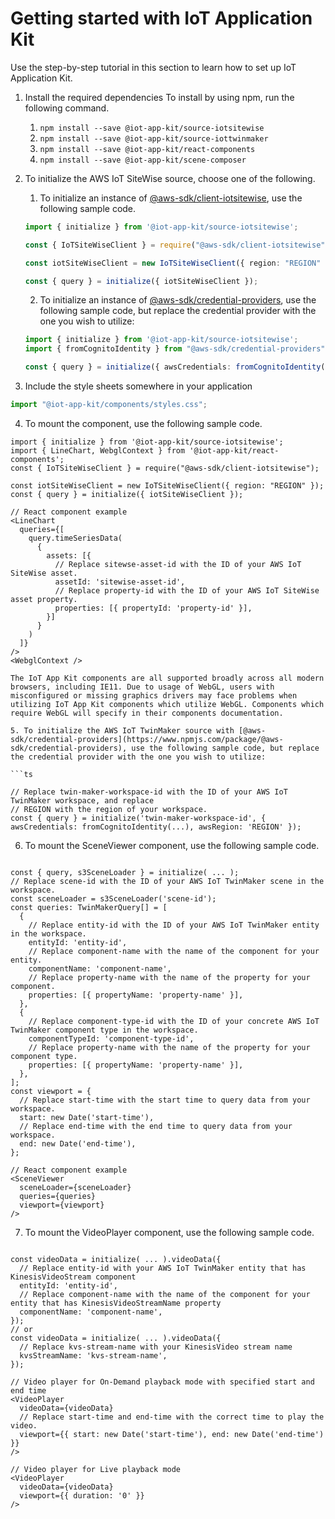 
<Meta title="Overview/Getting started" />

# Getting started with IoT Application Kit

Use the step-by-step tutorial in this section to learn how to set up IoT Application Kit.

1. Install the required dependencies
    To install by using npm, run the following command.
    1. `npm install --save @iot-app-kit/source-iotsitewise`
    1. `npm install --save @iot-app-kit/source-iottwinmaker`
    1. `npm install --save @iot-app-kit/react-components`
    1. `npm install --save @iot-app-kit/scene-composer`
2. To initialize the AWS IoT SiteWise source, choose one of the following.
    1. To initialize an instance of [@aws-sdk/client-iotsitewise](https://docs.aws.amazon.com/AWSJavaScriptSDK/v3/latest/clients/client-iotsitewise/index.html), use the following sample code.

    ```ts
    import { initialize } from '@iot-app-kit/source-iotsitewise';

    const { IoTSiteWiseClient } = require("@aws-sdk/client-iotsitewise");

    const iotSiteWiseClient = new IoTSiteWiseClient({ region: "REGION" });

    const { query } = initialize({ iotSiteWiseClient });
    ```

    2. To initialize an instance of [@aws-sdk/credential-providers](https://www.npmjs.com/package/@aws-sdk/credential-providers), use the following sample code, but replace the credential provider with the one you wish to utilize:

    ```ts
    import { initialize } from '@iot-app-kit/source-iotsitewise';
    import { fromCognitoIdentity } from "@aws-sdk/credential-providers";

    const { query } = initialize({ awsCredentials: fromCognitoIdentity(...) });
    ```

3. Include the style sheets somewhere in your application

```ts
import "@iot-app-kit/components/styles.css";
```

4. To mount the component, use the following sample code.

```tsx
import { initialize } from '@iot-app-kit/source-iotsitewise';
import { LineChart, WebglContext } from '@iot-app-kit/react-components';
const { IoTSiteWiseClient } = require("@aws-sdk/client-iotsitewise");

const iotSiteWiseClient = new IoTSiteWiseClient({ region: "REGION" });
const { query } = initialize({ iotSiteWiseClient });

// React component example
<LineChart
  queries={[
    query.timeSeriesData(
      {
        assets: [{
          // Replace sitewse-asset-id with the ID of your AWS IoT SiteWise asset.
          assetId: 'sitewise-asset-id',
          // Replace property-id with the ID of your AWS IoT SiteWise asset property.
          properties: [{ propertyId: 'property-id' }],
        }]
      }
    )
  ]}
/>
<WebglContext />

The IoT App Kit components are all supported broadly across all modern browsers, including IE11. Due to usage of WebGL, users with misconfigured or missing graphics drivers may face problems when utilizing IoT App Kit components which utilize WebGL. Components which require WebGL will specify in their components documentation.

5. To initialize the AWS IoT TwinMaker source with [@aws-sdk/credential-providers](https://www.npmjs.com/package/@aws-sdk/credential-providers), use the following sample code, but replace the credential provider with the one you wish to utilize:

```ts

// Replace twin-maker-workspace-id with the ID of your AWS IoT TwinMaker workspace, and replace
// REGION with the region of your workspace.
const { query } = initialize('twin-maker-workspace-id', { awsCredentials: fromCognitoIdentity(...), awsRegion: 'REGION' });
```

6. To mount the SceneViewer component, use the following sample code.

```tsx

const { query, s3SceneLoader } = initialize( ... );
// Replace scene-id with the ID of your AWS IoT TwinMaker scene in the workspace.
const sceneLoader = s3SceneLoader('scene-id');
const queries: TwinMakerQuery[] = [
  {
    // Replace entity-id with the ID of your AWS IoT TwinMaker entity in the workspace.
    entityId: 'entity-id',
    // Replace component-name with the name of the component for your entity.
    componentName: 'component-name',
    // Replace property-name with the name of the property for your component.
    properties: [{ propertyName: 'property-name' }],
  },
  {
    // Replace component-type-id with the ID of your concrete AWS IoT TwinMaker component type in the workspace.
    componentTypeId: 'component-type-id',
    // Replace property-name with the name of the property for your component type.
    properties: [{ propertyName: 'property-name' }],
  },
];
const viewport = {
  // Replace start-time with the start time to query data from your workspace.
  start: new Date('start-time'),
  // Replace end-time with the end time to query data from your workspace.
  end: new Date('end-time'),
};

// React component example
<SceneViewer
  sceneLoader={sceneLoader}
  queries={queries}
  viewport={viewport}
/>
```

7. To mount the VideoPlayer component, use the following sample code.
```tsx

const videoData = initialize( ... ).videoData({
  // Replace entity-id with your AWS IoT TwinMaker entity that has KinesisVideoStream component
  entityId: 'entity-id',
  // Replace component-name with the name of the component for your entity that has KinesisVideoStreamName property
  componentName: 'component-name',
});
// or
const videoData = initialize( ... ).videoData({
  // Replace kvs-stream-name with your KinesisVideo stream name
  kvsStreamName: 'kvs-stream-name',
});

// Video player for On-Demand playback mode with specified start and end time
<VideoPlayer
  videoData={videoData}
  // Replace start-time and end-time with the correct time to play the video.
  viewport={{ start: new Date('start-time'), end: new Date('end-time') }}
/>

// Video player for Live playback mode
<VideoPlayer
  videoData={videoData}
  viewport={{ duration: '0' }}
/>
```
